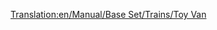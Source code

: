 [[Translation:en/Manual/Base Set/Trains/Toy Van]]
{{es/Vagones|Imagen=[[File:en/Toyvan.png]]
|Nombre=Vagón de Juguetes
|PrecioNormal=2.144 € (1.072 £)
|PesoNormal=21 / 23 t
|CapacidadNormal=20 juguetes
|PrecioMono="
|PesoMono=21 / 24 t
|CapacidadMono=25 juguetes
|PrecioMag="
|PesoMag="
|CapacidadMag=27 juguetes
|Descripción=El '''vagón de juguetes''' transporta [[es/Manual/Base Set/Cargos/Juguetes|juguetes]] desde la [[es/Manual/Base Set/Industries/Fábrica de juguetes|fábrica de juguetes]] hasta la [[es/Manual/Base Set/Industries/Tienda de juguetes|tienda de juguetes]] en el clima [[es/Manual/Clima#Fantasía|fantasía]].
}}